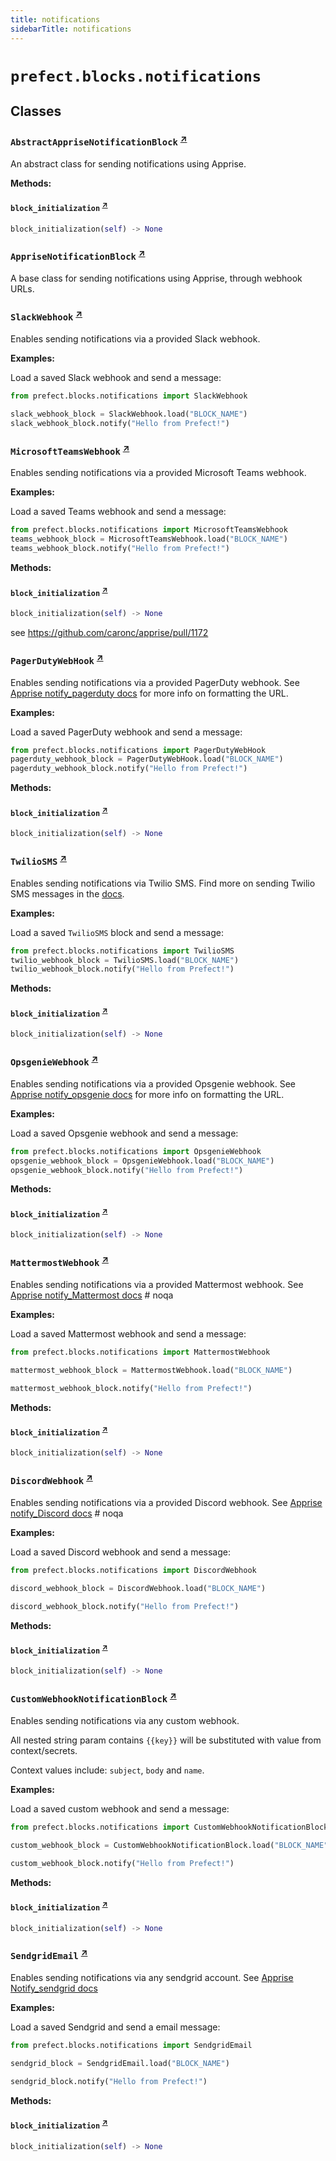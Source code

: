 ```yaml
---
title: notifications
sidebarTitle: notifications
---
```


# `prefect.blocks.notifications`

## Classes

### `AbstractAppriseNotificationBlock` <sup><a href="https://github.com/PrefectHQ/prefect/blob/main/src/prefect/blocks/notifications.py#L20" target="_blank">↗</a></sup>


An abstract class for sending notifications using Apprise.


**Methods:**

#### `block_initialization` <sup><a href="https://github.com/PrefectHQ/prefect/blob/main/src/prefect/blocks/notifications.py#L59" target="_blank">↗</a></sup>

```python
block_initialization(self) -> None
```

### `AppriseNotificationBlock` <sup><a href="https://github.com/PrefectHQ/prefect/blob/main/src/prefect/blocks/notifications.py#L78" target="_blank">↗</a></sup>


A base class for sending notifications using Apprise, through webhook URLs.


### `SlackWebhook` <sup><a href="https://github.com/PrefectHQ/prefect/blob/main/src/prefect/blocks/notifications.py#L116" target="_blank">↗</a></sup>


Enables sending notifications via a provided Slack webhook.

**Examples:**

Load a saved Slack webhook and send a message:
```python
from prefect.blocks.notifications import SlackWebhook

slack_webhook_block = SlackWebhook.load("BLOCK_NAME")
slack_webhook_block.notify("Hello from Prefect!")
```


### `MicrosoftTeamsWebhook` <sup><a href="https://github.com/PrefectHQ/prefect/blob/main/src/prefect/blocks/notifications.py#L146" target="_blank">↗</a></sup>


Enables sending notifications via a provided Microsoft Teams webhook.

**Examples:**

Load a saved Teams webhook and send a message:
```python
from prefect.blocks.notifications import MicrosoftTeamsWebhook
teams_webhook_block = MicrosoftTeamsWebhook.load("BLOCK_NAME")
teams_webhook_block.notify("Hello from Prefect!")
```


**Methods:**

#### `block_initialization` <sup><a href="https://github.com/PrefectHQ/prefect/blob/main/src/prefect/blocks/notifications.py#L187" target="_blank">↗</a></sup>

```python
block_initialization(self) -> None
```

see https://github.com/caronc/apprise/pull/1172


### `PagerDutyWebHook` <sup><a href="https://github.com/PrefectHQ/prefect/blob/main/src/prefect/blocks/notifications.py#L204" target="_blank">↗</a></sup>


Enables sending notifications via a provided PagerDuty webhook.
See [Apprise notify_pagerduty docs](https://github.com/caronc/apprise/wiki/Notify_pagerduty)
for more info on formatting the URL.

**Examples:**

Load a saved PagerDuty webhook and send a message:
```python
from prefect.blocks.notifications import PagerDutyWebHook
pagerduty_webhook_block = PagerDutyWebHook.load("BLOCK_NAME")
pagerduty_webhook_block.notify("Hello from Prefect!")
```


**Methods:**

#### `block_initialization` <sup><a href="https://github.com/PrefectHQ/prefect/blob/main/src/prefect/blocks/notifications.py#L296" target="_blank">↗</a></sup>

```python
block_initialization(self) -> None
```

### `TwilioSMS` <sup><a href="https://github.com/PrefectHQ/prefect/blob/main/src/prefect/blocks/notifications.py#L344" target="_blank">↗</a></sup>


Enables sending notifications via Twilio SMS.
Find more on sending Twilio SMS messages in the [docs](https://www.twilio.com/docs/sms).

**Examples:**

Load a saved `TwilioSMS` block and send a message:
```python
from prefect.blocks.notifications import TwilioSMS
twilio_webhook_block = TwilioSMS.load("BLOCK_NAME")
twilio_webhook_block.notify("Hello from Prefect!")
```


**Methods:**

#### `block_initialization` <sup><a href="https://github.com/PrefectHQ/prefect/blob/main/src/prefect/blocks/notifications.py#L396" target="_blank">↗</a></sup>

```python
block_initialization(self) -> None
```

### `OpsgenieWebhook` <sup><a href="https://github.com/PrefectHQ/prefect/blob/main/src/prefect/blocks/notifications.py#L417" target="_blank">↗</a></sup>


Enables sending notifications via a provided Opsgenie webhook.
See [Apprise notify_opsgenie docs](https://github.com/caronc/apprise/wiki/Notify_opsgenie)
for more info on formatting the URL.

**Examples:**

Load a saved Opsgenie webhook and send a message:
```python
from prefect.blocks.notifications import OpsgenieWebhook
opsgenie_webhook_block = OpsgenieWebhook.load("BLOCK_NAME")
opsgenie_webhook_block.notify("Hello from Prefect!")
```


**Methods:**

#### `block_initialization` <sup><a href="https://github.com/PrefectHQ/prefect/blob/main/src/prefect/blocks/notifications.py#L505" target="_blank">↗</a></sup>

```python
block_initialization(self) -> None
```

### `MattermostWebhook` <sup><a href="https://github.com/PrefectHQ/prefect/blob/main/src/prefect/blocks/notifications.py#L541" target="_blank">↗</a></sup>


Enables sending notifications via a provided Mattermost webhook.
See [Apprise notify_Mattermost docs](https://github.com/caronc/apprise/wiki/Notify_Mattermost) # noqa

**Examples:**

Load a saved Mattermost webhook and send a message:
```python
from prefect.blocks.notifications import MattermostWebhook

mattermost_webhook_block = MattermostWebhook.load("BLOCK_NAME")

mattermost_webhook_block.notify("Hello from Prefect!")
```


**Methods:**

#### `block_initialization` <sup><a href="https://github.com/PrefectHQ/prefect/blob/main/src/prefect/blocks/notifications.py#L609" target="_blank">↗</a></sup>

```python
block_initialization(self) -> None
```

### `DiscordWebhook` <sup><a href="https://github.com/PrefectHQ/prefect/blob/main/src/prefect/blocks/notifications.py#L634" target="_blank">↗</a></sup>


Enables sending notifications via a provided Discord webhook.
See [Apprise notify_Discord docs](https://github.com/caronc/apprise/wiki/Notify_Discord) # noqa

**Examples:**

Load a saved Discord webhook and send a message:
```python
from prefect.blocks.notifications import DiscordWebhook

discord_webhook_block = DiscordWebhook.load("BLOCK_NAME")

discord_webhook_block.notify("Hello from Prefect!")
```


**Methods:**

#### `block_initialization` <sup><a href="https://github.com/PrefectHQ/prefect/blob/main/src/prefect/blocks/notifications.py#L714" target="_blank">↗</a></sup>

```python
block_initialization(self) -> None
```

### `CustomWebhookNotificationBlock` <sup><a href="https://github.com/PrefectHQ/prefect/blob/main/src/prefect/blocks/notifications.py#L738" target="_blank">↗</a></sup>


Enables sending notifications via any custom webhook.

All nested string param contains `{{key}}` will be substituted with value from context/secrets.

Context values include: `subject`, `body` and `name`.

**Examples:**

Load a saved custom webhook and send a message:
```python
from prefect.blocks.notifications import CustomWebhookNotificationBlock

custom_webhook_block = CustomWebhookNotificationBlock.load("BLOCK_NAME")

custom_webhook_block.notify("Hello from Prefect!")
```


**Methods:**

#### `block_initialization` <sup><a href="https://github.com/PrefectHQ/prefect/blob/main/src/prefect/blocks/notifications.py#L842" target="_blank">↗</a></sup>

```python
block_initialization(self) -> None
```

### `SendgridEmail` <sup><a href="https://github.com/PrefectHQ/prefect/blob/main/src/prefect/blocks/notifications.py#L875" target="_blank">↗</a></sup>


Enables sending notifications via any sendgrid account.
See [Apprise Notify_sendgrid docs](https://github.com/caronc/apprise/wiki/Notify_Sendgrid)

**Examples:**

Load a saved Sendgrid and send a email message:
```python
from prefect.blocks.notifications import SendgridEmail

sendgrid_block = SendgridEmail.load("BLOCK_NAME")

sendgrid_block.notify("Hello from Prefect!")
```


**Methods:**

#### `block_initialization` <sup><a href="https://github.com/PrefectHQ/prefect/blob/main/src/prefect/blocks/notifications.py#L920" target="_blank">↗</a></sup>

```python
block_initialization(self) -> None
```
